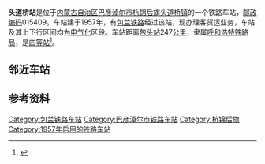 {{noteTA
|1=zh-cn:始发车次; zh-hk:列車班次;
|2=zh-cn:车次; zh-hk:班次;
}}
{{Infobox China railway station
|车站名称 = 头道桥站
|图片 = 
|图片介绍 = 
|车站拼音 = Toudaoqiao
|英文名称 = Toudaoqiao Railway Station
|车站代码 = 14678<ref>{{cite book|title=中华人民共和国铁路车站代码（GB/T 10302-2010）|publisher=中国标准出版社|year=2010|isbn=155066140495|ignore-isbn-error=true|pages=36}}</ref>
|电报码 = TDC
|拼音码 = TDQ
|车站类型 = 
|技术性质 = 
|业务性质 = 
|始建时间 = 
|开通运营 = 
|车站地址 = [[内蒙古自治区|内蒙古自治区]][[巴彦淖尔市|巴彦淖尔市]][[杭锦后旗|杭锦后旗]][[头道桥镇|头道桥镇]]
|坐标 = {{coord|40.5896324|N|107.1452882|E|display=inline,title}}
|归属 = [[呼和浩特铁路局|呼和浩特铁路局]][[乌海车务段|乌海车务段]]
|线路 = [[包兰铁路|包兰铁路]]
|车站等级 = [[四等站_(中铁)|四等站]]
}}
'''头道桥站'''是位于[[内蒙古自治区|内蒙古自治区]][[巴彦淖尔市|巴彦淖尔市]][[杭锦后旗|杭锦后旗]][[头道桥镇|头道桥镇]]的一个铁路车站，[[邮政编码|邮政编码]]015409。车站建于1957年，有[[包兰铁路|包兰铁路]]经过该站，现办理客货运业务，车站及其上下行区间均为[[电气化|电气化]]区段。车站距离[[包头站|包头站]]247[[公里|公里]]，隶属[[呼和浩特铁路局|呼和浩特铁路局]]，是[[四等站_(中铁)|四等站]]<ref>{{Cite book|title=中国铁路站名词典|last=[[孙本祥|孙本祥]]主编|first=|publisher=北京：[[中国铁道出版社|中国铁道出版社]]|year=2003.04|isbn=7-113-03941-3|location=|pages=618-622}}</ref>。

== 邻近车站 ==
{{start rail box|[[File:China_Railways.svg|16px]] [[中国铁路|中国铁路]]}}
{{s-inop|[[临河站|临河站]]<br /><small><s>{{站|李玉}}</s> - <s>{{站|脑高}}</s>等3站已撤销</small>|{{站|包头}}方向}}
{{s-line|[[包兰铁路|包兰铁路]]<br />← 30km 头道桥站 31km →}}
{{s-inop|[[巴彦高勒站|巴彦高勒站]]<br /><small><s>{{站|黄羊}}</s> - <s>{{站|黄土档}}</s>等3站已撤销</small>|{{站|兰州}}方向}}
{{end box}}

== 参考资料 ==
{{reflist}}

{{包兰铁路}}
{{铁路车站小作品}}
{{内蒙古小作品}}

[[Category:包兰铁路车站|Category:包兰铁路车站]]
[[Category:巴彦淖尔市铁路车站|Category:巴彦淖尔市铁路车站]]
[[Category:杭锦后旗|Category:杭锦后旗]]
[[Category:1957年启用的铁路车站|Category:1957年启用的铁路车站]]